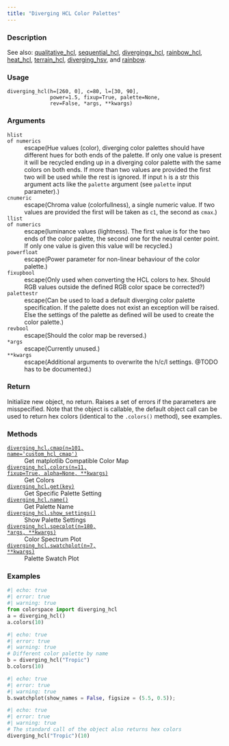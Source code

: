 ```yaml
---
title: "Diverging HCL Color Palettes"
---
```


### Description

See also: [qualitative_hcl](colorspace.palettes.qualitative_hcl.qmd), [sequential_hcl](colorspace.palettes.sequential_hcl.qmd),
[divergingx_hcl](colorspace.palettes.divergingx_hcl.qmd), [rainbow_hcl](colorspace.palettes.rainbow_hcl.qmd), [heat_hcl](colorspace.palettes.heat_hcl.qmd),
[terrain_hcl](colorspace.palettes.terrain_hcl.qmd), [diverging_hsv](colorspace.palettes.diverging_hsv.qmd), and
[rainbow](colorspace.palettes.rainbow.qmd).

### Usage

<pre><code class='language-python'>diverging_hcl(h=[260, 0], c=80, l=[30, 90],<br/>              power=1.5, fixup=True, palette=None,<br/>              rev=False, *args, **kwargs)</code></pre>

### Arguments

<dl class="pyp-list param-list">
  <dt style = "white-space: nowrap; font-family: monospace; vertical-align: top">
   <code id="colorspace.palettes.diverging_hcl:h">h</code><code class="argument-class">list of numerics</code>
  </dt>
 <dd>escape(Hue values (color), diverging color palettes should
have different hues for both ends of the palette. If only one value is
present it will be recycled ending up in a diverging color palette with the
same colors on both ends.  If more than two values are provided the first
two will be used while the rest is ignored.  If input `h` is a str
this argument acts like the `palette` argument (see `palette` input
parameter).)</dd>
  <dt style = "white-space: nowrap; font-family: monospace; vertical-align: top">
   <code id="colorspace.palettes.diverging_hcl:c">c</code><code class="argument-class">numeric</code>
  </dt>
 <dd>escape(Chroma value (colorfullness), a single numeric value. If two
values are provided the first will be taken as `c1`, the second as `cmax`.)</dd>
  <dt style = "white-space: nowrap; font-family: monospace; vertical-align: top">
   <code id="colorspace.palettes.diverging_hcl:l">l</code><code class="argument-class">list of numerics</code>
  </dt>
 <dd>escape(luminance values (lightness). The first value is for
the two ends of the color palette, the second one for the neutral center
point. If only one value is given this value will be recycled.)</dd>
  <dt style = "white-space: nowrap; font-family: monospace; vertical-align: top">
   <code id="colorspace.palettes.diverging_hcl:power">power</code><code class="argument-class">float</code>
  </dt>
 <dd>escape(Power parameter for non-linear behaviour of the color
palette.)</dd>
  <dt style = "white-space: nowrap; font-family: monospace; vertical-align: top">
   <code id="colorspace.palettes.diverging_hcl:fixup">fixup</code><code class="argument-class">bool</code>
  </dt>
 <dd>escape(Only used when converting the HCL colors to hex.  Should RGB
values outside the defined RGB color space be corrected?)</dd>
  <dt style = "white-space: nowrap; font-family: monospace; vertical-align: top">
   <code id="colorspace.palettes.diverging_hcl:palette">palette</code><code class="argument-class">str</code>
  </dt>
 <dd>escape(Can be used to load a default diverging color palette
specification. If the palette does not exist an exception will be raised.
Else the settings of the palette as defined will be used to create the
color palette.)</dd>
  <dt style = "white-space: nowrap; font-family: monospace; vertical-align: top">
   <code id="colorspace.palettes.diverging_hcl:rev">rev</code><code class="argument-class">bool</code>
  </dt>
 <dd>escape(Should the color map be reversed.)</dd>
  <dt style = "white-space: nowrap; font-family: monospace; vertical-align: top">
   <code id="colorspace.palettes.diverging_hcl:*args">*args</code>
  </dt>
 <dd>escape(Currently unused.)</dd>
  <dt style = "white-space: nowrap; font-family: monospace; vertical-align: top">
   <code id="colorspace.palettes.diverging_hcl:**kwargs">**kwargs</code>
  </dt>
 <dd>escape(Additional arguments to overwrite the h/c/l settings.  @TODO has
to be documented.)</dd>
</dl>

### Return

Initialize new object, no return. Raises a set of errors if the parameters
are misspecified. Note that the object is callable, the default object call
can be used to return hex colors (identical to the `.colors()` method),
see examples.

### Methods

<dl class="pyp-list method-list">
    <dt style = "white-space: nowrap; font-family: monospace; vertical-align: top">
       <code>[diverging_hcl.cmap(n=101, name=&#x27;custom_hcl_cmap&#x27;)](colorspace.palettes.diverging_hcl.cmap.qmd)</code>
    </dt>
    <dd>Get matplotlib Compatible Color Map</dd>
    <dt style = "white-space: nowrap; font-family: monospace; vertical-align: top">
       <code>[diverging_hcl.colors(n=11, fixup=True, alpha=None, **kwargs)](colorspace.palettes.diverging_hcl.colors.qmd)</code>
    </dt>
    <dd>Get Colors</dd>
    <dt style = "white-space: nowrap; font-family: monospace; vertical-align: top">
       <code>[diverging_hcl.get(key)](colorspace.palettes.diverging_hcl.get.qmd)</code>
    </dt>
    <dd>Get Specific Palette Setting</dd>
    <dt style = "white-space: nowrap; font-family: monospace; vertical-align: top">
       <code>[diverging_hcl.name()](colorspace.palettes.diverging_hcl.name.qmd)</code>
    </dt>
    <dd>Get Palette Name</dd>
    <dt style = "white-space: nowrap; font-family: monospace; vertical-align: top">
       <code>[diverging_hcl.show_settings()](colorspace.palettes.diverging_hcl.show_settings.qmd)</code>
    </dt>
    <dd>Show Palette Settings</dd>
    <dt style = "white-space: nowrap; font-family: monospace; vertical-align: top">
       <code>[diverging_hcl.specplot(n=180, *args, **kwargs)](colorspace.palettes.diverging_hcl.specplot.qmd)</code>
    </dt>
    <dd>Color Spectrum Plot</dd>
    <dt style = "white-space: nowrap; font-family: monospace; vertical-align: top">
       <code>[diverging_hcl.swatchplot(n=7, **kwargs)](colorspace.palettes.diverging_hcl.swatchplot.qmd)</code>
    </dt>
    <dd>Palette Swatch Plot</dd>
</dl>


### Examples

```python
#| echo: true
#| error: true
#| warning: true
from colorspace import diverging_hcl
a = diverging_hcl()
a.colors(10)
```

```python
#| echo: true
#| error: true
#| warning: true
# Different color palette by name
b = diverging_hcl("Tropic")
b.colors(10)
```

```python
#| echo: true
#| error: true
#| warning: true
b.swatchplot(show_names = False, figsize = (5.5, 0.5));
```

```python
#| echo: true
#| error: true
#| warning: true
# The standard call of the object also returns hex colors
diverging_hcl("Tropic")(10)
```



